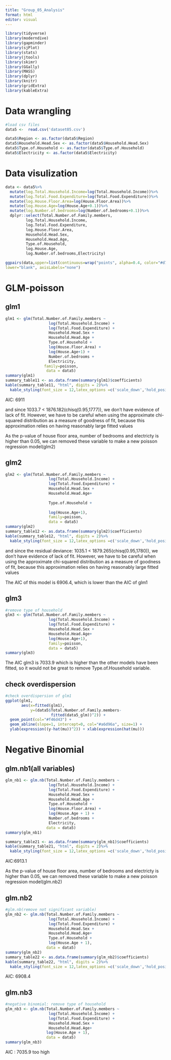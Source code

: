 ```yaml
---
title: "Group_05_Analysis"
format: html
editor: visual
---
```


```r
library(tidyverse)
library(moderndive)
library(gapminder)
library(sjPlot)
library(stats)
library(jtools)
library(skimr)
library(GGally)
library(MASS)
library(dplyr)
library(knitr)
library(gridExtra)
library(kableExtra)
```

# Data wrangling

```r
#load csv files
data5 <-  read.csv('dataset05.csv')

data5$Region <- as.factor(data5$Region)
data5$Household.Head.Sex <- as.factor(data5$Household.Head.Sex)
data5$Type.of.Household <- as.factor(data5$Type.of.Household)
data5$Electricity <- as.factor(data5$Electricity)
```

# Data visulization

```r
data <- data5%>%
  mutate(log.Total.Household.Income=log(Total.Household.Income))%>%
  mutate(log.Total.Food.Expenditure=log(Total.Food.Expenditure))%>%
  mutate(log.House.Floor.Area=log(House.Floor.Area))%>%
  mutate(log.House.Age=log(House.Age+0.1))%>%
  mutate(log.Number.of.bedrooms=log(Number.of.bedrooms+0.1))%>%
  dplyr::select(Total.Number.of.Family.members,
         log.Total.Household.Income,
         log.Total.Food.Expenditure,
         log.House.Floor.Area,
         Household.Head.Sex,
         Household.Head.Age,
         Type.of.Household,
         log.House.Age,
         log.Number.of.bedrooms,Electricity)

ggpairs(data,upper=list(continuous=wrap("points", alpha=0.4, color="#d73027")),
lower="blank", axisLabels="none")
```

# GLM-poisson

## glm1

```r
glm1 <- glm(Total.Number.of.Family.members ~ 
                   log(Total.Household.Income) + 
                   log(Total.Food.Expenditure) + 
                   Household.Head.Sex + 
                   Household.Head.Age + 
                   Type.of.Household +
                   log(House.Floor.Area) + 
                   log(House.Age+1) + 
                   Number.of.bedrooms + 
                   Electricity,
                 family=poisson,
                  data = data5)
summary(glm1)
summary_table11 <- as.data.frame(summary(glm1)$coefficients)
kable(summary_table11, "html", digits = 2)%>%
  kable_styling(font_size = 12,latex_options =c('scale_down','hold_position'))
```

AIC: 6911

and since 1033.7 \< 1876.182(chisq(0.95,1777)), we don’t have evidence of lack of fit. However, we have to be careful when using the approximate chi-squared distribution as a measure of goodness of fit, because this approximation relies on having reasonably large fitted values

As the p-value of house floor area, number of bedrooms and electricty is higher than 0.05, we can removed these variable to make a new poisson regression model(glm2)

## glm2

```r
glm2 <- glm(Total.Number.of.Family.members ~ 
                   log(Total.Household.Income) + 
                   log(Total.Food.Expenditure) + 
                   Household.Head.Sex + 
                   Household.Head.Age+
                   
                   Type.of.Household +
                    
                   log(House.Age+1),
                   family=poisson,
                   data = data5)
summary(glm2)
summary_table12 <- as.data.frame(summary(glm2)$coefficients)
kable(summary_table12, "html", digits = 2)%>%
  kable_styling(font_size = 12,latex_options =c('scale_down','hold_position'))
```

and since the residual deviance: 1035.1 \< 1879.265(chisq(0.95,1780)), we don’t have evidence of lack of fit. However, we have to be careful when using the approximate chi-squared distribution as a measure of goodness of fit, because this approximation relies on having reasonably large fitted values

The AIC of this model is 6906.4, which is lower than the AIC of glm1

## glm3

```r
#remove type of household
glm3 <- glm(Total.Number.of.Family.members ~ 
                   log(Total.Household.Income) + 
                   log(Total.Food.Expenditure) + 
                   Household.Head.Sex +
                   Household.Head.Age+
                   log(House.Age+1),
                   family=poisson,
                   data = data5)
summary(glm3)
```

The AIC glm3 is 7033.9 which is higher than the other models have been fitted, so it would not be great to remove Type.of.Household variable.

## check overdispersion

```r
#check overdispersion of glm1
ggplot(glm1, 
       aes(x=fitted(glm1), 
           y=(data5$Total.Number.of.Family.members-
                    fitted(data5_glm))^2)) +
  geom_point(col="#f46d43") +
  geom_abline(slope=1, intercept=0, col="#a6d96a", size=1) +
  ylab(expression((y-hat(mu))^2)) + xlab(expression(hat(mu)))
```

# Negative Binomial

## glm.nb1(all variables)

```r
glm_nb1 <- glm.nb(Total.Number.of.Family.members ~ 
                   log(Total.Household.Income) + 
                   log(Total.Food.Expenditure) + 
                   Household.Head.Sex + 
                   Household.Head.Age + 
                   Type.of.Household +
                   log(House.Floor.Area) + 
                   log(House.Age + 1) + 
                   Number.of.bedrooms + 
                   Electricity,
                  data = data5)
summary(glm_nb1)

summary_table21 <- as.data.frame(summary(glm_nb1)$coefficients)
kable(summary_table21, "html", digits = 2)%>%
  kable_styling(font_size = 12,latex_options =c('scale_down','hold_position'))
```

AIC:6913.1

As the p-value of house floor area, number of bedrooms and electricty is higher than 0.05, we can removed these variable to make a new poisson regression model(glm.nb2)

## glm.nb2

```r
#glm.nb(remove not significant variable)
glm_nb2 <- glm.nb(Total.Number.of.Family.members ~ 
                   log(Total.Household.Income) + 
                   log(Total.Food.Expenditure) + 
                   Household.Head.Sex + 
                   Household.Head.Age+
                   Type.of.Household +
                   log(House.Age + 1),
                  data = data5)
summary(glm_nb2)
summary_table22 <- as.data.frame(summary(glm_nb2)$coefficients)
kable(summary_table22, "html", digits = 2)%>%
  kable_styling(font_size = 12,latex_options =c('scale_down','hold_position'))
```

AIC: 6908.4

## glm.nb3

```r
#negative binomial: remove type of household
glm_nb3 <- glm.nb(Total.Number.of.Family.members ~ 
                   log(Total.Household.Income) + 
                   log(Total.Food.Expenditure) + 
                   Household.Head.Sex +
                   Household.Head.Age+
                  log(House.Age + 1),
                  data = data5)
summary(glm_nb3)
```

AIC : 7035.9 too high
